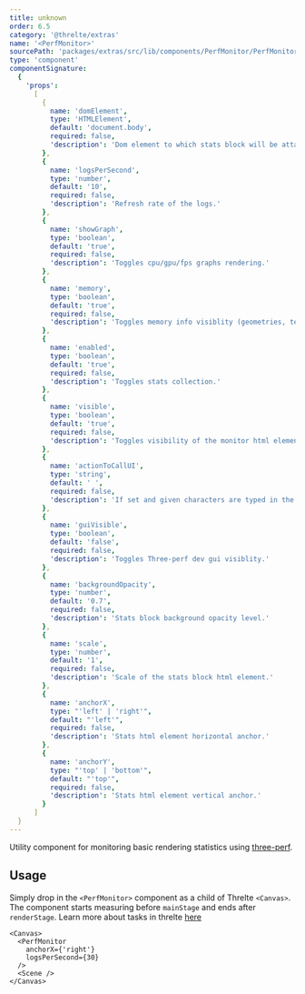 ```yaml
---
title: unknown
order: 6.5
category: '@threlte/extras'
name: '<PerfMonitor>'
sourcePath: 'packages/extras/src/lib/components/PerfMonitor/PerfMonitor.svelte'
type: 'component'
componentSignature:
  {
    'props':
      [
        {
          name: 'domElement',
          type: 'HTMLElement',
          default: 'document.body',
          required: false,
          'description': 'Dom element to which stats block will be attached to.'
        },
        {
          name: 'logsPerSecond',
          type: 'number',
          default: '10',
          required: false,
          'description': 'Refresh rate of the logs.'
        },
        {
          name: 'showGraph',
          type: 'boolean',
          default: 'true',
          required: false,
          'description': 'Toggles cpu/gpu/fps graphs rendering.'
        },
        {
          name: 'memory',
          type: 'boolean',
          default: 'true',
          required: false,
          'description': 'Toggles memory info visiblity (geometries, textures, shaders)'
        },
        {
          name: 'enabled',
          type: 'boolean',
          default: 'true',
          required: false,
          'description': 'Toggles stats collection.'
        },
        {
          name: 'visible',
          type: 'boolean',
          default: 'true',
          required: false,
          'description': 'Toggles visibility of the monitor html element. Setting `false` does not stop collection of the stats.'
        },
        {
          name: 'actionToCallUI',
          type: 'string',
          default: ' ',
          required: false,
          'description': 'If set and given characters are typed in the the tab window, the three-perf dev gui will be shown. Disabled by default (empty string).'
        },
        {
          name: 'guiVisible',
          type: 'boolean',
          default: 'false',
          required: false,
          'description': 'Toggles Three-perf dev gui visiblity.'
        },
        {
          name: 'backgroundOpacity',
          type: 'number',
          default: '0.7',
          required: false,
          'description': 'Stats block background opacity level.'
        },
        {
          name: 'scale',
          type: 'number',
          default: '1',
          required: false,
          'description': 'Scale of the stats block html element.'
        },
        {
          name: 'anchorX',
          type: "'left' | 'right'",
          default: "'left'",
          required: false,
          'description': 'Stats html element horizontal anchor.'
        },
        {
          name: 'anchorY',
          type: "'top' | 'bottom'",
          default: "'top'",
          required: false,
          'description': 'Stats html element vertical anchor.'
        }
      ]
  }
---
```


Utility component for monitoring basic rendering statistics using [three-perf](https://github.com/TheoTheDev/three-perf).

<Example path="extras/perf-monitor" />

## Usage

Simply drop in the `<PerfMonitor>` component as a child of Threlte `<Canvas>`.
The component starts measuring before `mainStage` and ends after `renderStage`.
Learn more about tasks in threlte [here](/docs/learn/basics/scheduling-tasks)

```svelte
<Canvas>
  <PerfMonitor
    anchorX={'right'}
    logsPerSecond={30}
  />
  <Scene />
</Canvas>
```

